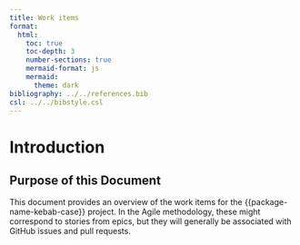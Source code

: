 ```yaml
---
title: Work items
format:
  html:
    toc: true
    toc-depth: 3
    number-sections: true
    mermaid-format: js
    mermaid:
      theme: dark
bibliography: ../../references.bib
csl: ../../bibstyle.csl
---
```


# Introduction {#sec-introduction}

## Purpose of this Document {#sec-purpose}

This document provides an overview of the work items for the {{package-name-kebab-case}} project.
In the Agile methodology, these might correspond to stories from epics, but they will generally 
be associated with GitHub issues and pull requests.